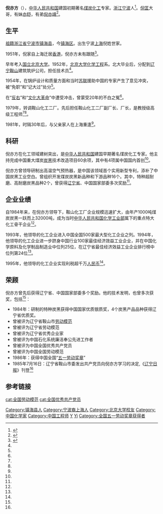 '''倪亦方'''（{{bd|1931年||2008年|4月}}），[[中华人民共和国|中华人民共和国]]建国初期著名[[煤炭|煤炭]][[化工|化工]]专家。[[浙江|浙江]][[宁波|宁波]]人<ref name="倪亦方简历">{{cite web |url=http://www.asarchives.net/asda_sql_news/Article_Print.asp?ArticleID=762 |title=倪亦方 |accessdate=2013年12月18日 |language=zh-hans |deadurl=yes |archiveurl=https://web.archive.org/web/20131217224344/http://www.asarchives.net/asda_sql_news/Article_Print.asp?ArticleID=762 |archivedate=2013年12月17日 }}</ref>。[[倪匡|倪匡]]大哥，有妹[[亦舒|亦舒]]，有弟[[倪亦靖|倪亦靖]]<ref name="倪匡的啟示">{{cite web |url=http://www.wiselypuzzle.com/other/enlightenment.html |title=倪匡的啟示（首發稿） |publisher=倪学网 |author=作者 : 楊銀波 |date=2007-10-13|accessdate=2013年8月10日 |language=zh-hant |archive-date=2016年3月4日 |archive-url=https://web.archive.org/web/20160304234338/http://www.wiselypuzzle.com/other/enlightenment.html |dead-url=no }}</ref>。

==生平==

[[祖籍|祖籍]][[浙江省|浙江省]][[宁波市|宁波市]][[镇海县|镇海县]]，今[[镇海区|镇海区]]。出生宁波[[上海|上海]]倪姓世家。

1951年，倪家自上海迁居[[香港|香港]]，倪亦方未有跟随<ref name="倪亦方">{{cite web|url=http://blog.sina.com.cn/s/blog_4d3343b8010008pc.html |title=有这样一个共产党员 |author=闫卓儒 |date=2007-06-08 |accessdate=2013年12月18日 |language=zh-hans |archivedate=2013年12月17日 |archive-url=https://web.archive.org/web/20131217224552/http://blog.sina.com.cn/s/blog_4d3343b8010008pc.html}}</ref>。

早年考入[[国立北京大学|国立北京大学]]。1952年，[[北京大学|北京大学]][[化学工程|化学工程]]系。北大毕业后，分配到[[辽宁|辽宁]][[鞍山|鞍山]]建筑筑炉公司，担任技术员<ref name="倪亦方简历"/>。

1954年，在锅炉设计和质量方面和当时[[苏联|苏联]]援助中国的专家产生了意见冲突，被“免职”和“记大过”处分<ref name="倪亦方"/>。

在“[[反右|反右]]”和“[[文化大革命|文化大革命]]”中遭受冲击，曾蒙受20年的不白之冤<ref name="倪匡的啟示"/>。

1979年，转调鞍山化工二厂。先后担任鞍山化工二厂副厂长、厂长，是教授级高级工程师<ref name="倪亦方简历"/><ref name="倪匡的啟示"/>。

1981年，时隔30年后，与父亲家人在上海重逢<ref name="倪亦方"/>。

==科研==
倪亦方在化工领域建树突出，是[[中华人民共和国|中华人民共和国]]建国早期著名煤炭化工专家。他主持完成中国重大煤炭[[炭黑|炭黑]]技术改造项目60余项，其中有4项属中国国内首创<ref name="倪亦方简历"/>。

倪亦方曾领导研制出高温空气预热器，是中国该领域首个实用新型专利，添补了中国炭黑工业空白。曾组织开发煤炭炭黑新品种和下游品种16个。其中，特种超耐磨、高耐磨炭黑品种2个，曾获得[[辽宁省|辽宁省]]、中国国家部委多次奖励<ref name="倪亦方简历"/>。

==企业业绩==
自1984年来，在倪亦方领导下，鞍山化工厂企业规模迅速扩大，由年产1000吨煤炭炭黑一跃而上32000吨，成为当时[[中华人民共和国化学工业部|中华人民共和国化学工业部]]属下的重点特大化工骨干企业<ref name="倪亦方简历"/>。

1993年，他领导的化工企业进入中国全国500家最大型化工企业之列。1994年，他领导的化工企业进一步跻身中国行业100家最佳经济效益工业企业，并在中国化学原料及化学制品制造业中位列25位，在辽宁省最佳经济效益工业企业排行榜中位列第24位<ref name="倪亦方简历"/>。

1995年，他领导的化工企业实现利税超千万[[人民币|人民币]]<ref name="倪亦方简历"/>。

==荣顾==
倪亦方曾先后获得辽宁省、中国国家部委多个奖励。他的技术发明，也曾多次获奖，包括<ref name="倪亦方简历"/>：
* 1984年：研制的特种炭黑获得中国国家优质银质奖，4个炭黑产品品种获得辽宁省优质奖。
* 曾被评为辽宁省鞍山市[[劳动模范|劳动模范]]
* 曾被评为辽宁省劳动模范
* 曾被评为辽宁省优秀企业家
* 曾被评为中国石化系统廉洁奉公先进工作者
* 曾被评为中国全国优秀共产党员
* 曾被评为中国全国劳动模范
* 1986年：获得中国全国“[[五一劳动奖章|五一劳动奖章]]”
* 1985年7月16日：辽宁省鞍山市委发出共产党员向倪亦方学习的决定,《[[辽宁日报|辽宁日报]]》刊登<ref name="倪亦方"/>

==参考链接==
{{reflist|2}}

{{DEFAULTSORT:ni yifang}}
[[Category:镇海县人|Category:镇海县人]]
[[Category:宁波裔上海人|Category:宁波裔上海人]]
[[Category:北京大学校友|Category:北京大学校友]]
[[Category:中国化学家|Category:中国化学家]]
[[Category:中国工程师|Category:中国工程师]]
[[Category:倪匡家族|Y]]
[[Category:倪姓|Yi]]
[[Category:全国五一劳动奖章获得者|Category:全国五一劳动奖章获得者]]
[[cat:全国劳动模范|cat:全国劳动模范]]
[[cat:全国优秀共产党员|cat:全国优秀共产党员]]
